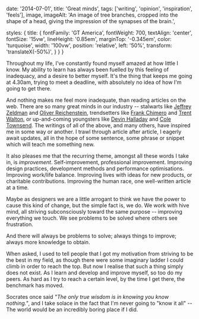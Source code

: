 
  date: '2014-07-01',
  title: 'Great minds',
  tags: ['writing', 'opinion', 'inspiration', 'feels'],
  image,
  imageAlt: 'An image of tree branches, cropped into the shape of a head, giving the impression of the synapses of the brain.',

  styles: {
    title: {
      fontFamily: 'GT America',
      fontWeight: 700,
      textAlign: 'center',
      fontSize: '15vw',
      lineHeight: '0.85em',
      marginTop: '-0.345em',
      color: 'turquoise',
      width: '100vw',
      position: 'relative',
      left: '50%',
      transform: 'translateX(-50%)',
    }
  }
}

Throughout my life, I've constantly found myself amazed at how little I know. My ability to learn has always been fuelled by this feeling of inadequacy, and a desire to better myself. It's the thing that keeps me going at 4.30am, trying to meet a deadline, with absolutely no idea of how I'm going to get there.

And nothing makes me feel more inadequate, than reading articles on the web. There are so many great minds in our industry -- stalwarts like [Jeffrey Zeldman](http://zeldman.com) and [Oliver Reichenstein](http://ia.net), trendsetters like [Frank Chimero](http://frankchimero.com) and [Trent Walton](http://trentwalton.com), or up-and-coming youngsters like [Devin Halladay](http://devinhalladay.com) and [Cole Townsend](http://twnsnd.co). The writings of all of the above, and many others, have inspired me in some way or another. I trawl through article after article, I eagerly await updates, all in the hope of some sentence, some phrase or snippet which will teach me something new.

It also pleases me that the recurring theme, amongst all these words I take in, is _improvement_. Self-improvement, professional improvement. Improving design practices, development methods and performance optimisations. Improving work/life balance. Improving lives with ideas for new products, or charitable contributions. Improving the human race, one well-written article at a time.

Maybe as designers we are a little arrogant to think we have the power to cause this kind of change, but the simple fact is, we do. We work with hive mind, all striving subconsciously toward the same purpose -- improving everything we touch. We see problems to be solved where others see frustration.

And there will always be problems to solve; always things to improve; always more knowledge to obtain.

When asked, I used to tell people that I got my motivation from striving to be the best in my field, as though there were some imaginary ladder I could climb in order to reach the top. But now I realise that such a thing simply does not exist. As I learn and develop and improve myself, so too do my peers. As hard as I try to reach a certain level, by the time I get there, the benchmark has moved.

Socrates once said _"The only true wisdom is in knowing you know nothing."_, and I take solace in the fact that I'm never going to "know it all" -- The world would be an incredibly boring place if I did.

